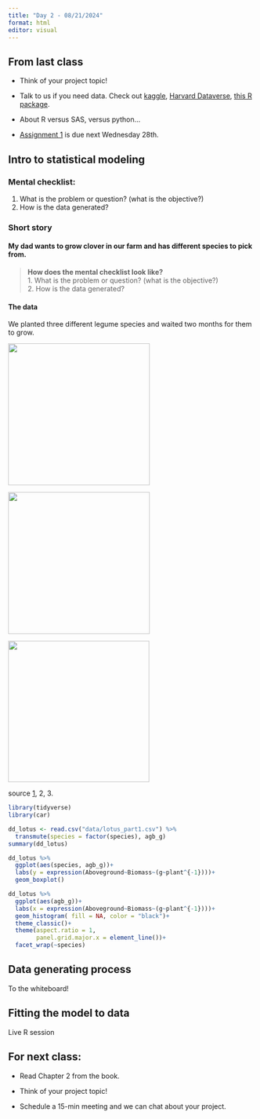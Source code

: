 ```yaml
---
title: "Day 2 - 08/21/2024"
format: html
editor: visual
---
```


## From last class

-   Think of your project topic!

-   Talk to us if you need data. Check out [kaggle](https://www.kaggle.com/), [Harvard Dataverse](https://dataverse.harvard.edu/), [this R package](https://cran.r-project.org/web/packages/agridat/index.html).

-   About R versus SAS, versus python...

-   [Assignment 1](https://jlacasa.github.io/stat705_fall2024/assignments/hw1) is due next Wednesday 28th.

## Intro to statistical modeling

### Mental checklist:

1.  What is the problem or question? (what is the objective?)
2.  How is the data generated?

### Short story

#### My dad wants to grow clover in our farm and has different species to pick from.

> **How does the mental checklist look like?**\
> 1. What is the problem or question? (what is the objective?)\
> 2. How is the data generated?

#### The data

We planted three different legume species and waited two months for them to grow.

![](misc_plots/trebol-balansa.jpg){fig-align="center" width="289"}

![](misc_plots/trifolium-fragiferum.jpg){fig-align="center" width="289"}

![](misc_plots/lotus-tenuis.jpg){fig-align="center" width="288"}

source [1](https://s3.semencesdupuy.com/19042-large_default/trifolium-fragiferum.jpg), 2, 3.

```r
library(tidyverse)
library(car)
```

```r
dd_lotus <- read.csv("data/lotus_part1.csv") %>% 
  transmute(species = factor(species), agb_g) 
summary(dd_lotus)
```

```r
dd_lotus %>% 
  ggplot(aes(species, agb_g))+
  labs(y = expression(Aboveground~Biomass~(g~plant^{-1})))+
  geom_boxplot()
```

```r
dd_lotus %>% 
  ggplot(aes(agb_g))+
  labs(x = expression(Aboveground~Biomass~(g~plant^{-1})))+
  geom_histogram( fill = NA, color = "black")+
  theme_classic()+
  theme(aspect.ratio = 1, 
        panel.grid.major.x = element_line())+
  facet_wrap(~species)
```

## Data generating process

To the whiteboard!

## Fitting the model to data

Live R session

## For next class:

-   Read Chapter 2 from the book.

-   Think of your project topic!

-   Schedule a 15-min meeting and we can chat about your project.
